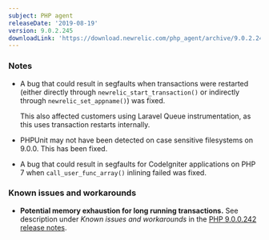 ```yaml
---
subject: PHP agent
releaseDate: '2019-08-19'
version: 9.0.2.245
downloadLink: 'https://download.newrelic.com/php_agent/archive/9.0.2.245/'
---
```


### Notes

* A bug that could result in segfaults when transactions were restarted (either directly through `newrelic_start_transaction()` or indirectly through `newrelic_set_appname()`) was fixed.

  This also affected customers using Laravel Queue instrumentation, as this uses transaction restarts internally.
* PHPUnit may not have been detected on case sensitive filesystems on 9.0.0. This has been fixed.
* A bug that could result in segfaults for CodeIgniter applications on PHP 7 when `call_user_func_array()` inlining failed was fixed.

### Known issues and workarounds

* **Potential memory exhaustion for long running transactions.** See description under _Known issues and workarounds_ in the [PHP 9.0.0.242 release notes](https://docs.newrelic.com/docs/release-notes/agent-release-notes/php-release-notes/php-agent-900242).
